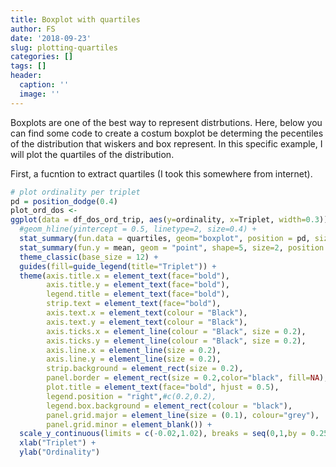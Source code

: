 ```yaml
---
title: Boxplot with quartiles
author: FS
date: '2018-09-23'
slug: plotting-quartiles
categories: []
tags: []
header:
  caption: ''
  image: ''
---
```


Boxplots are one of the best way to represent distrbutions. Here, below you can find some
code to create a costum boxplot be determing the pecentiles of the distribution that wiskers and box represent. In this specific example, I will plot the quartiles of the distribution.

First, a fucntion to extract quartiles (I took this somewhere from internet).


```r
# plot ordinality per triplet
pd = position_dodge(0.4)
plot_ord_dos <-
ggplot(data = df_dos_ord_trip, aes(y=ordinality, x=Triplet, width=0.3)) +
  #geom_hline(yintercept = 0.5, linetype=2, size=0.4) +
  stat_summary(fun.data = quartiles, geom="boxplot", position = pd, size=0.4, fill=greys[1]) +
  stat_summary(fun.y = mean, geom = "point", shape=5, size=2, position = pd) +
  theme_classic(base_size = 12) +
  guides(fill=guide_legend(title="Triplet")) +
  theme(axis.title.x = element_text(face="bold"),
        axis.title.y = element_text(face="bold"),
        legend.title = element_text(face="bold"),
        strip.text = element_text(face="bold"),
        axis.text.x = element_text(colour = "Black"),
        axis.text.y = element_text(colour = "Black"),
        axis.ticks.x = element_line(colour = "Black", size = 0.2),
        axis.ticks.y = element_line(colour = "Black", size = 0.2),
        axis.line.x = element_line(size = 0.2),
        axis.line.y = element_line(size = 0.2),
        strip.background = element_rect(size = 0.2),
        panel.border = element_rect(size = 0.2,color="black", fill=NA),
        plot.title = element_text(face="bold", hjust = 0.5),
        legend.position = "right",#c(0.2,0.2),
        legend.box.background = element_rect(colour = "black"),
        panel.grid.major = element_line(size = (0.1), colour="grey"),
        panel.grid.minor = element_blank()) +
  scale_y_continuous(limits = c(-0.02,1.02), breaks = seq(0,1,by = 0.25)) +
  xlab("Triplet") +
  ylab("Ordinality")  
```